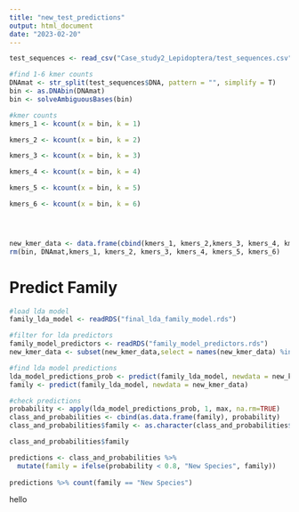 ```yaml
---
title: "new_test_predictions"
output: html_document
date: "2023-02-20"
---
```


```r
test_sequences <- read_csv("Case_study2_Lepidoptera/test_sequences.csv", show_col_types = FALSE)
```

```r
#find 1-6 kmer counts
DNAmat <- str_split(test_sequences$DNA, pattern = "", simplify = T)
bin <- as.DNAbin(DNAmat)
bin <- solveAmbiguousBases(bin)

#kmer counts
kmers_1 <- kcount(x = bin, k = 1)

kmers_2 <- kcount(x = bin, k = 2)

kmers_3 <- kcount(x = bin, k = 3)

kmers_4 <- kcount(x = bin, k = 4)

kmers_5 <- kcount(x = bin, k = 5)

kmers_6 <- kcount(x = bin, k = 6)




new_kmer_data <- data.frame(cbind(kmers_1, kmers_2,kmers_3, kmers_4, kmers_5, kmers_6)) 
rm(bin, DNAmat,kmers_1, kmers_2, kmers_3, kmers_4, kmers_5, kmers_6) 
```

# Predict Family
```r
#load lda model
family_lda_model <- readRDS("final_lda_family_model.rds")
```


```r
#filter for lda predictors
family_model_predictors <- readRDS("family_model_predictors.rds")
new_kmer_data <- subset(new_kmer_data,select = names(new_kmer_data) %in% family_model_predictors)
```

```r
#find lda model predictions
lda_model_predictions_prob <- predict(family_lda_model, newdata = new_kmer_data, type = "prob")
family <- predict(family_lda_model, newdata = new_kmer_data)
```

```r
#check predictions
probability <- apply(lda_model_predictions_prob, 1, max, na.rm=TRUE)
class_and_probabilities <- cbind(as.data.frame(family), probability)
class_and_probabilities$family <- as.character(class_and_probabilities$family)
```

```r
class_and_probabilities$family
```


```r
predictions <- class_and_probabilities %>%
  mutate(family = ifelse(probability < 0.8, "New Species", family))
  
predictions %>% count(family == "New Species")
```

hello